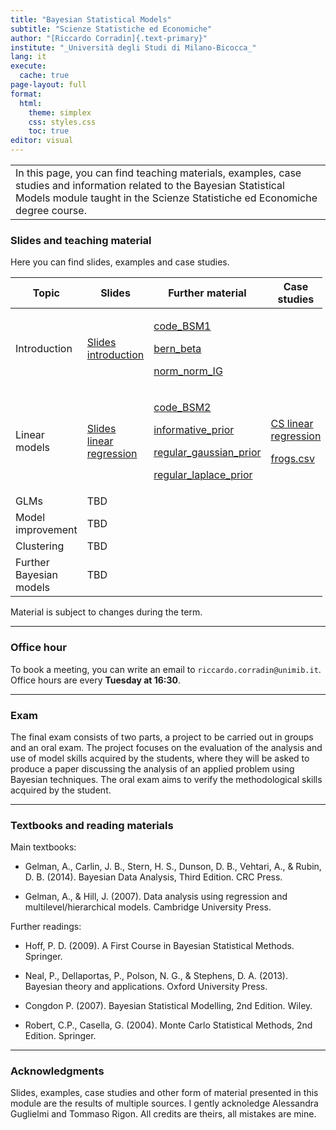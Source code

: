 ```yaml
---
title: "Bayesian Statistical Models"
subtitle: "Scienze Statistiche ed Economiche"
author: "[Riccardo Corradin]{.text-primary}"
institute: "_Università degli Studi di Milano-Bicocca_"
lang: it
execute:
  cache: true
page-layout: full
format:
  html:
    theme: simplex
    css: styles.css
    toc: true
editor: visual
---
```


+--------------------------------------------------------------------------------------------------------------------------------------------------------------------------------------------------------+
| In this page, you can find teaching materials, examples, case studies and information related to the Bayesian Statistical Models module taught in the Scienze Statistiche ed Economiche degree course. |
+--------------------------------------------------------------------------------------------------------------------------------------------------------------------------------------------------------+

### Slides and teaching material

Here you can find slides, examples and case studies.

+-------------------------+---------------------------------------------------+------------------------------------------------------------+-----------------------------------------------+
| Topic                   | Slides                                            | Further material                                           | Case studies                                  |
+=========================+===================================================+============================================================+===============================================+
| Introduction            | [Slides introduction](slides/intro.pdf)           | [code_BSM1](code/code_BSM1.R)                              |                                               |
|                         |                                                   |                                                            |                                               |
|                         |                                                   | [bern_beta](code/bernoulli_beta.stan)                      |                                               |
|                         |                                                   |                                                            |                                               |
|                         |                                                   | [norm_norm_IG](code/normal_normal_gamma.stan)              |                                               |
+-------------------------+---------------------------------------------------+------------------------------------------------------------+-----------------------------------------------+
| Linear models           | [Slides linear regression](slides/linear_reg.pdf) | [code_BSM2](code/code_BSM2.R)                              | [CS linear regression](/cs_files/CSfrogs.pdf) |
|                         |                                                   |                                                            |                                               |
|                         |                                                   | [informative_prior](code/informative_prior.stan)           | [frogs.csv](/cs_files/frogs.csv)              |
|                         |                                                   |                                                            |                                               |
|                         |                                                   | [regular_gaussian_prior](code/regular_gaussian_prior.stan) |                                               |
|                         |                                                   |                                                            |                                               |
|                         |                                                   | [regular_laplace_prior](code/regular_laplace_prior.stan)   |                                               |
+-------------------------+---------------------------------------------------+------------------------------------------------------------+-----------------------------------------------+
| GLMs                    | TBD                                               |                                                            |                                               |
+-------------------------+---------------------------------------------------+------------------------------------------------------------+-----------------------------------------------+
| Model improvement       | TBD                                               |                                                            |                                               |
+-------------------------+---------------------------------------------------+------------------------------------------------------------+-----------------------------------------------+
| Clustering              | TBD                                               |                                                            |                                               |
+-------------------------+---------------------------------------------------+------------------------------------------------------------+-----------------------------------------------+
| Further Bayesian models | TBD                                               |                                                            |                                               |
+-------------------------+---------------------------------------------------+------------------------------------------------------------+-----------------------------------------------+

Material is subject to changes during the term.

------------------------------------------------------------------------

### Office hour

To book a meeting, you can write an email to `riccardo.corradin@unimib.it`. Office hours are every **Tuesday at 16:30**.

------------------------------------------------------------------------

### Exam

The final exam consists of two parts, a project to be carried out in groups and an oral exam. The project focuses on the evaluation of the analysis and use of model skills acquired by the students, where they will be asked to produce a paper discussing the analysis of an applied problem using Bayesian techniques. The oral exam aims to verify the methodological skills acquired by the student.

------------------------------------------------------------------------

### Textbooks and reading materials

Main textbooks:

-   Gelman, A., Carlin, J. B., Stern, H. S., Dunson, D. B., Vehtari, A., & Rubin, D. B. (2014). Bayesian Data Analysis, Third Edition. CRC Press.

-   Gelman, A., & Hill, J. (2007). Data analysis using regression and multilevel/hierarchical models. Cambridge University Press.

Further readings:

-   Hoff, P. D. (2009). A First Course in Bayesian Statistical Methods. Springer.

-   Neal, P., Dellaportas, P., Polson, N. G., & Stephens, D. A. (2013). Bayesian theory and applications. Oxford University Press.

-   Congdon P. (2007). Bayesian Statistical Modelling, 2nd Edition. Wiley.

-   Robert, C.P., Casella, G. (2004). Monte Carlo Statistical Methods, 2nd Edition. Springer.

------------------------------------------------------------------------

### Acknowledgments

Slides, examples, case studies and other form of material presented in this module are the results of multiple sources. I gently acknoledge Alessandra Guglielmi and Tommaso Rigon. All credits are theirs, all mistakes are mine.
